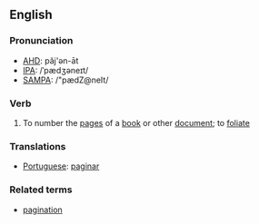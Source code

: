 ==English==

===Pronunciation===
*[[w:AHD|AHD]]: păj'ən-āt
*[[w:IPA|IPA]]: /ˈpædʒəneɪt/
*[[w:SAMPA|SAMPA]]: /"pædZ@neIt/

===Verb===
{{en-infl-reg-vowel|paginat|e}}
# To number the [[page]]s of a [[book]] or other [[document]]; to [[foliate]]

===Translations===
*[[Portuguese]]: [[paginar]]

===Related terms===
*[[pagination]]